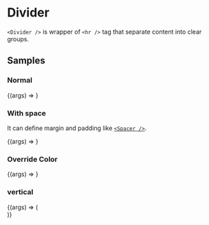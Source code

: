 
<Meta title="Components/Data Display/Divider" component={Divider} />

# Divider

`<Divider />` is wrapper of `<hr />` tag that separate content into clear groups.

<ArgsTable of={Divider} />

## Samples

### Normal

<Canvas>
  <Story name="normal" args={{}}>
    {(args) => <Divider {...args} />}
  </Story>
</Canvas>

### With space

It can define margin and padding like [`<Spacer />`](/?path=/docs/components-layout-spacer--example).

<Canvas>
  <Story name="with space" args={{ m: 3, p: 1 }}>
    {(args) => <Divider {...args} />}
  </Story>
</Canvas>

### Override Color

<Canvas>
  <Story name="override color" args={{ color: "red" }}>
    {(args) => <Divider {...args} />}
  </Story>
</Canvas>

### vertical

<Canvas>
  <Story
    name="vertical"
    args={{ orientation: "vertical" }}
    parameters={{ docs: { source: { type: "code" } } }}
  >
    {(args) => (
      <div
        style={{
          display: "flex",
          justifyContent: "center",
          alignItems: "center",
          height: "100px",
        }}
      >
        <Divider orientation="vertical" />
      </div>
    )}
  </Story>
</Canvas>
